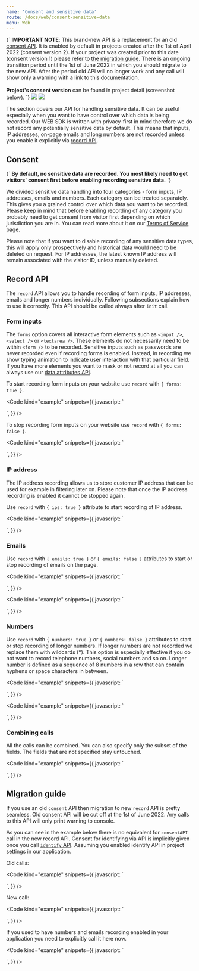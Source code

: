 ```yaml
---
name: 'Consent and sensitive data'
route: /docs/web/consent-sensitive-data
menu: Web
---
```




<Title>Consent and sensitive data</Title>

<TextBlock kind="important">
	{`
  <b>IMPORTANT NOTE</b>: This brand-new API is a replacement for an old <a href="/docs/web/gdpr" target="_blank" rel="noopener noreferrer">consent API</a>.
  It is enabled by default in projects created after the 1st of April 2022 (consent version 2).
  If your project was created prior to this date (consent version 1) please refer to <a href="/docs/web/consent-sensitive-data#migration-guide">the migration guide</a>.
  There is an ongoing transition period until the 1st of June 2022 in which you should migrate to the new API.
  After the period old API will no longer work and any call will show only a warning with a link to this documentation.
  <br /> <br />
  <b>Project's consent version</b> can be found in project detail (screenshot below).
`}
</TextBlock>
<img src={consent_v1} />
<img src={consent_v2} />

The section covers our API for handling sensitive data.
It can be useful especially when you want to have control over which data is being recorded.
Our WEB SDK is written with privacy-first in mind therefore we do not record any potentially sensitive data by default.
This means that inputs, IP addresses, on-page emails and long numbers are not recorded
unless you enable it explicitly via [record API](#record-api).

## Consent

<TextBlock kind="note">
	{`
 <b>By default, no sensitive data are recorded. You most likely need to get visitors' consent first before enabling recording sensitive data.</b>
`}
</TextBlock>

We divided sensitive data handling into four categories - form inputs, IP addresses, emails and numbers.
Each category can be treated separately. This gives you a grained control over which data you want to be recorded.
Please keep in mind that before enabling recording of any category you probably need to get consent
from visitor first depending on which jurisdiction you are in.
You can read more about it on our [Terms of Service](https://help.smartlook.com/en/articles/3244453-terms-of-service) page.

Please note that if you want to disable recording of any sensitive data types, this will apply only prospectively and historical data would need to be deleted on request. For IP addresses, the latest known IP address will remain associated with the visitor ID, unless manually deleted.

## Record API

The `record` API allows you to handle recording of form inputs, IP addresses, emails and longer numbers individually.
Following subsections explain how to use it correctly. This API should be called always after `init` call.

### Form inputs

The `forms` option covers all interactive form elements such as `<input />`, `<select />` or `<textarea />`.
These elements do not necessarily need to be within `<form />` to be recorded.
Sensitive inputs such as passwords are never recorded even if recording forms is enabled.
Instead, in recording we show typing animation to indicate user interaction with that particular field.
If you have more elements you want to mask or not record at all you can always use our [data attributes API](/docs/web/sensitive-data-protection#masking).

To start recording form inputs on your website use `record` with `{ forms: true }`.

<Code
	kind="example"
	snippets={{
		javascript: `
<script>
  smartlook('record', { forms: true });
</script>
`,
	}}
/>

To stop recording form inputs on your website use `record` with `{ forms: false }`.

<Code
	kind="example"
	snippets={{
		javascript: `
<script>
  smartlook('record', { forms: false });
</script>
`,
	}}
/>

### IP address

The IP address recording allows us to store customer IP address that can be used for example in filtering later on.
Please note that once the IP address recording is enabled it cannot be stopped again.

Use `record` with `{ ips: true }` attribute to start recording of IP address.

<Code
	kind="example"
	snippets={{
		javascript: `
<script>
  smartlook('record', { ips: true });
</script>
`,
	}}
/>

### Emails

Use `record` with `{ emails: true }` or `{ emails: false }` attributes to start or stop recording of emails on the page.

<Code
	kind="example"
	snippets={{
		javascript: `
<script>
  smartlook('record', { emails: true });
</script>
`,
	}}
/>

<Code
	kind="example"
	snippets={{
		javascript: `
<script>
  smartlook('record', { emails: false });
</script>
`,
	}}
/>

### Numbers

Use `record` with `{ numbers: true }` or `{ numbers: false }` attributes to start or stop recording of longer numbers.
If longer numbers are not recorded we replace them with wildcards (\*).
This option is especially effective if you do not want to record telephone numbers, social numbers and so on.
Longer number is defined as a sequence of 8 numbers in a row that can contain hyphens or space characters in between.

<Code
	kind="example"
	snippets={{
		javascript: `
<script>
  smartlook('record', { numbers: true });
</script>
`,
	}}
/>

<Code
	kind="example"
	snippets={{
		javascript: `
<script>
  smartlook('record', { numbers: false });
</script>
`,
	}}
/>

### Combining calls

All the calls can be combined.
You can also specify only the subset of the fields. The fields that are not specified stay untouched.

<Code
	kind="example"
	snippets={{
		javascript: `
<script>
  smartlook('record', { forms: true, numbers: true, emails: false, ips: true });
</script>
`,
	}}
/>

## Migration guide

If you use an old `consent` API then migration to new `record` API is pretty seamless.
Old consent API will be cut off at the 1st of June 2022. Any calls to this API will only print warning to console.

As you can see in the example below there is no equivalent for `consentAPI` call in the new record API.
Consent for identifying via API is implicitly given once you call [`identify` API](/docs/web/identify-visitor).
Assuming you enabled identify API in project settings in our application.

Old calls:

<Code
	kind="example"
	snippets={{
		javascript: `
<script>
  smartlook('consentForms', 'consent given');
  smartlook('consentIP','consent given');
  smartlook('consentAPI', 'consent given');
</script>
`,
	}}
/>

New call:

<Code
	kind="example"
	snippets={{
		javascript: `
<script>
  smartlook('record', { forms: true, ips: true, api: true });
</script>
`,
	}}
/>

If you used to have numbers and emails recording enabled in your application you need to explicitly call it here now.

<Code
	kind="example"
	snippets={{
		javascript: `
<script>
  smartlook('record', { forms: true, emails: true, ips: true, numbers: true, api: true });
</script>
`,
	}}
/>
